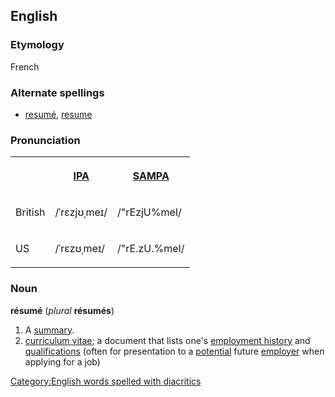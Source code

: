 ==English==
=== Etymology ===
French

===Alternate spellings===
*[[resumé]], [[resume]]

=== Pronunciation ===

<table>
<tr><th> <th>[[w:IPA|IPA]]<th>[[Pronunciation guide|SAMPA]]</tr>
<tr><td>British</td><td>/ˈrɛzjʊˌmeɪ/</td> <td>/"rEzjU%meI/</td></tr>
<tr><td>US</td> <td>/ˈrɛzʊˌmeɪ/</td> <td>/"rE.zU.%meI/</td></tr>
</table>

=== Noun ===
'''résumé''' (''plural'' '''résumés''')

# A [[summary]].
# [[curriculum vitae]]; a document that lists one's [[employment history]] and [[qualification]]s (often for presentation to a [[potential]] future [[employer]] when applying for a job)

[[Category:English words spelled with diacritics]]